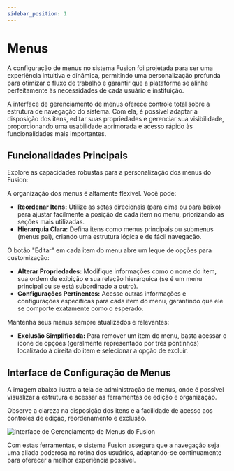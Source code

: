 ```yaml
---
sidebar_position: 1
---
```



# Menus

A configuração de menus no sistema Fusion foi projetada para ser uma experiência intuitiva e dinâmica, permitindo uma personalização profunda para otimizar o fluxo de trabalho e garantir que a plataforma se alinhe perfeitamente às necessidades de cada usuário e instituição.

<Admonition type="info" title="Visão Geral">
  <p>
    A interface de gerenciamento de menus oferece controle total sobre a estrutura de navegação do sistema. Com ela, é possível adaptar a disposição dos itens, editar suas propriedades e gerenciar sua visibilidade, proporcionando uma usabilidade aprimorada e acesso rápido às funcionalidades mais importantes.
  </p>
</Admonition>

## Funcionalidades Principais

Explore as capacidades robustas para a personalização dos menus do Fusion:

<Tabs>
  <TabItem value="organizacao" label="Organização Flexível" default>
    <p>A organização dos menus é altamente flexível. Você pode:</p>
    <ul>
      <li><strong>Reordenar Itens:</strong> Utilize as setas direcionais (para cima ou para baixo) para ajustar facilmente a posição de cada item no menu, priorizando as seções mais utilizadas.</li>
      <li><strong>Hierarquia Clara:</strong> Defina itens como menus principais ou submenus (menus pai), criando uma estrutura lógica e de fácil navegação.</li>
    </ul>
  </TabItem>
  <TabItem value="edicao" label="Edição Detalhada">
    <p>O botão "Editar" em cada item do menu abre um leque de opções para customização:</p>
    <ul>
      <li><strong>Alterar Propriedades:</strong> Modifique informações como o nome do item, sua ordem de exibição e sua relação hierárquica (se é um menu principal ou se está subordinado a outro).</li>
      <li><strong>Configurações Pertinentes:</strong> Acesse outras informações e configurações específicas para cada item do menu, garantindo que ele se comporte exatamente como o esperado.</li>
    </ul>
  </TabItem>
  <TabItem value="gerenciamento" label="Controle de Itens">
    <p>Mantenha seus menus sempre atualizados e relevantes:</p>
    <ul>
      <li><strong>Exclusão Simplificada:</strong> Para remover um item do menu, basta acessar o ícone de opções (geralmente representado por três pontinhos) localizado à direita do item e selecionar a opção de excluir.</li>
    </ul>
  </TabItem>
</Tabs>

## Interface de Configuração de Menus

A imagem abaixo ilustra a tela de administração de menus, onde é possível visualizar a estrutura e acessar as ferramentas de edição e organização.

<Admonition type="tip" icon="🖼️" title="Visualização da Interface">
  <p>Observe a clareza na disposição dos itens e a facilidade de acesso aos controles de edição, reordenamento e exclusão.</p>
  <img src="/doc/img/1_menu.png" alt="Interface de Gerenciamento de Menus do Fusion" style={{borderRadius: '8px', border: '1px solid #ccc', maxWidth: '100%'}} />
</Admonition>

<br/>

Com estas ferramentas, o sistema Fusion assegura que a navegação seja uma aliada poderosa na rotina dos usuários, adaptando-se continuamente para oferecer a melhor experiência possível.
